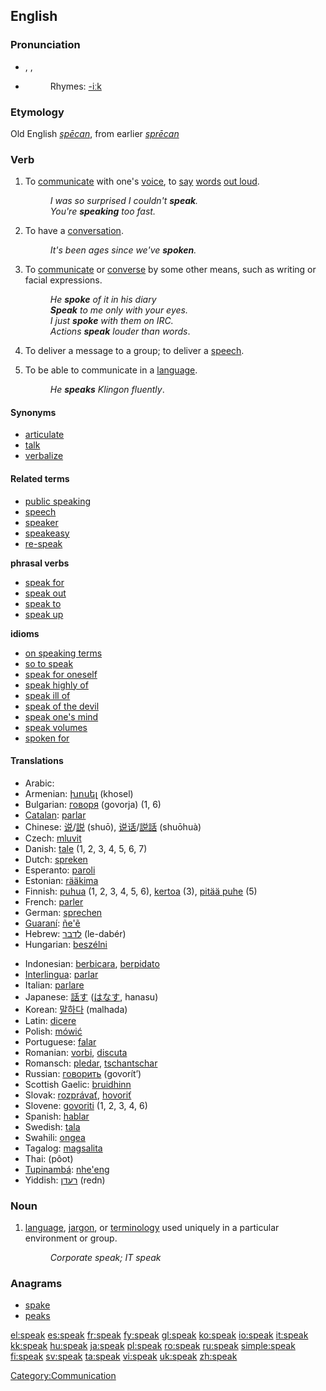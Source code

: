 ==English==

{{rank|free|return|call|354|speak|land|why|women}}

===Pronunciation===
*{{AHD|/spēk/}}, {{IPA|/spiːk/}}, {{SAMPA|/spi:k/}}
*{{audio|en-us-speak.ogg|Audio (US)}}
*:Rhymes: [[Rhymes:English:-iːk|-iːk]]

===Etymology===
Old English ''[[specan|spēcan]]'', from earlier ''[[sprecan|sprēcan]]''

===Verb===
{{en-verb|speaks|speaking|'''[[spoke]]''' ''or archaic'', '''[[spake]]'''|spoken}}

# {{intransitive}} To [[communicate]] with one's [[voice]], to [[say]] [[word]]s [[out loud]].
#: ''I was so surprised I couldn't '''speak'''.''
#: ''You're '''speaking''' too fast.''
# {{intransitive}} To have a [[conversation]].
#: ''It's been ages since we've '''spoken'''.''
# {{context|by extension}} To [[communicate]] or [[converse]] by some other means, such as writing or facial expressions.
#: ''He '''spoke''' of it in his diary''
#: '' '''Speak''' to me only with your eyes.''
#: ''I just '''spoke''' with them on IRC.''
#: ''Actions '''speak''' louder than words''.
# {{intransitive}} To deliver a message to a group; to deliver a [[speech]].
# {{transitive}} To be able to communicate in a [[language]].
#: ''He '''speaks''' Klingon fluently''.

====Synonyms====
*[[articulate]]
*[[talk]]
*[[verbalize]]

====Related terms====
*[[public speaking]]
*[[speech]]
*[[speaker]]
*[[speakeasy]]
*[[re-speak]]
'''phrasal verbs'''
*[[speak for]]
*[[speak out]]
*[[speak to]]
*[[speak up]]
'''idioms'''
*[[on speaking terms]]
*[[so to speak]]
*[[speak for oneself]]
*[[speak highly of]]
*[[speak ill of]]
*[[speak of the devil]]
*[[speak one's mind]]
*[[speak volumes]]
*[[spoken for]]

====Translations====
{{top}}
*Arabic: {{ARchar|[[تحدث]]}} {{Unicode|(taħáddaθa)}}
*Armenian: [[խոսել]] (khosel)
*Bulgarian: [[говоря]] (govorja) (1, 6)
*[[Catalan]]: [[parlar]]
*Chinese: [[说]]/[[説]] (shuō), [[说话]]/[[説話]] (shuōhuà)
*Czech: [[mluvit]]
*Danish: [[tale#Danish|tale]] (1, 2, 3, 4, 5, 6, 7)
*Dutch: [[spreken]]
*Esperanto: [[paroli]]
*Estonian: [[rääkima]]
*Finnish: [[puhua]] (1, 2, 3, 4, 5, 6), [[kertoa]] (3), [[pitää puhe]] (5)
*French: [[parler]]
*German: [[sprechen]]
*[[Guaraní]]: [[ñe'ẽ]]
*Hebrew: [[לדבר]] (le-dabér)
*Hungarian: [[beszélni]]
{{mid}}
*Indonesian: [[bicara|berbicara]], [[pidato|berpidato]]
*[[Interlingua]]: [[parlar]]
*Italian: [[parlare]]
*Japanese: [[話す]] ([[はなす]], hanasu)
*Korean: [[말하다]] (malhada)
*Latin: [[dicere]]
*Polish: [[mówić]]
*Portuguese: [[falar]]
*Romanian: [[vorbi]],  [[discuta]]
*Romansch: [[pledar]],  [[tschantschar]]
*Russian: [[говорить]] (govorít’)
*Scottish Gaelic: [[bruidhinn]]
*Slovak: [[rozprávať]], [[hovoriť]]
*Slovene: [[govoriti]] (1, 2, 3, 4, 6)
*Spanish: [[hablar]]
*Swedish: [[tala]]
*Swahili: [[ongea]]
*Tagalog: [[magsalita]]
*Thai: {{THchar|[[พูด]]}} (pôot)
*[[Tupinambá]]: [[nhe'eng]]
*Yiddish: [[רעדן]] (redn)
{{bottom}}

===Noun===
{{en-noun|-}}

# [[language]], [[jargon]], or [[terminology]] used uniquely in a particular environment or group.
#: ''Corporate speak; IT speak''

===Anagrams===
*[[spake]]
*[[peaks]]

[[Category:Communication]]

[[el:speak]]
[[es:speak]]
[[fr:speak]]
[[fy:speak]]
[[gl:speak]]
[[ko:speak]]
[[io:speak]]
[[it:speak]]
[[kk:speak]]
[[hu:speak]]
[[ja:speak]]
[[pl:speak]]
[[ro:speak]]
[[ru:speak]]
[[simple:speak]]
[[fi:speak]]
[[sv:speak]]
[[ta:speak]]
[[vi:speak]]
[[uk:speak]]
[[zh:speak]]